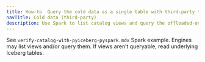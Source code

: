 ```yaml
---
title: How-to  Query the cold data as a single table with third-party tools
navTitle: Cold data (third-party)
description: Use Spark to list catalog views and query the offloaded-only view when supported.
---
```


See `verify-catalog-with-pyiceberg-pyspark.mdx` Spark example. Engines may list views and/or query them. If views aren’t queryable, read underlying Iceberg tables.

